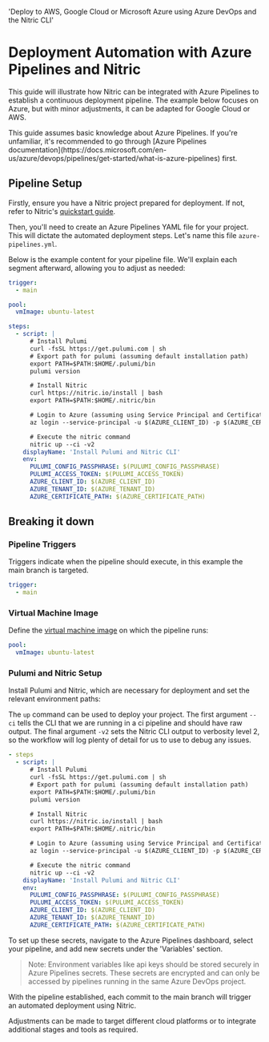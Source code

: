   'Deploy to AWS, Google Cloud or Microsoft Azure using Azure DevOps and the Nitric CLI'

# Deployment Automation with Azure Pipelines and Nitric

This guide will illustrate how Nitric can be integrated with Azure Pipelines to establish a continuous deployment pipeline. The example below focuses on Azure, but with minor adjustments, it can be adapted for Google Cloud or AWS.

<Note>
  This guide assumes basic knowledge about Azure Pipelines. If you're
  unfamiliar, it's recommended to go through [Azure Pipelines
  documentation](https://docs.microsoft.com/en-us/azure/devops/pipelines/get-started/what-is-azure-pipelines)
  first.
</Note>

## Pipeline Setup

Firstly, ensure you have a Nitric project prepared for deployment. If not, refer to Nitric's [quickstart guide](/guides/getting-started/quickstart).

Then, you'll need to create an Azure Pipelines YAML file for your project. This will dictate the automated deployment steps. Let's name this file `azure-pipelines.yml`.

Below is the example content for your pipeline file. We'll explain each segment afterward, allowing you to adjust as needed:

```yaml
trigger:
  - main

pool:
  vmImage: ubuntu-latest

steps:
  - script: |
      # Install Pulumi
      curl -fsSL https://get.pulumi.com | sh
      # Export path for pulumi (assuming default installation path)
      export PATH=$PATH:$HOME/.pulumi/bin
      pulumi version

      # Install Nitric
      curl https://nitric.io/install | bash
      export PATH=$PATH:$HOME/.nitric/bin

      # Login to Azure (assuming using Service Principal and Certificate)
      az login --service-principal -u $(AZURE_CLIENT_ID) -p $(AZURE_CERTIFICATE_PATH) --tenant $(AZURE_TENANT_ID)

      # Execute the nitric command
      nitric up --ci -v2
    displayName: 'Install Pulumi and Nitric CLI'
    env:
      PULUMI_CONFIG_PASSPHRASE: $(PULUMI_CONFIG_PASSPHRASE)
      PULUMI_ACCESS_TOKEN: $(PULUMI_ACCESS_TOKEN)
      AZURE_CLIENT_ID: $(AZURE_CLIENT_ID)
      AZURE_TENANT_ID: $(AZURE_TENANT_ID)
      AZURE_CERTIFICATE_PATH: $(AZURE_CERTIFICATE_PATH)
```

## Breaking it down

### Pipeline Triggers

Triggers indicate when the pipeline should execute, in this example the main branch is targeted.

```yaml
trigger:
  - main
```

### Virtual Machine Image

Define the [virtual machine image](https://learn.microsoft.com/en-us/azure/devops/pipelines/agents/hosted?view=azure-devops&tabs=yaml) on which the pipeline runs:

```yaml
pool:
  vmImage: ubuntu-latest
```

### Pulumi and Nitric Setup

Install Pulumi and Nitric, which are necessary for deployment and set the relevant environment paths:

The `up` command can be used to deploy your project. The first argument `--ci` tells the CLI that we are running in a ci pipeline and should have raw output. The final argument `-v2` sets the Nitric CLI output to verbosity level 2, so the workflow will log plenty of detail for us to use to debug any issues.

```yaml
- steps
  - script: |
      # Install Pulumi
      curl -fsSL https://get.pulumi.com | sh
      # Export path for pulumi (assuming default installation path)
      export PATH=$PATH:$HOME/.pulumi/bin
      pulumi version

      # Install Nitric
      curl https://nitric.io/install | bash
      export PATH=$PATH:$HOME/.nitric/bin

      # Login to Azure (assuming using Service Principal and Certificate)
      az login --service-principal -u $(AZURE_CLIENT_ID) -p $(AZURE_CERTIFICATE_PATH) --tenant $(AZURE_TENANT_ID)

      # Execute the nitric command
      nitric up --ci -v2
    displayName: 'Install Pulumi and Nitric CLI'
    env:
      PULUMI_CONFIG_PASSPHRASE: $(PULUMI_CONFIG_PASSPHRASE)
      PULUMI_ACCESS_TOKEN: $(PULUMI_ACCESS_TOKEN)
      AZURE_CLIENT_ID: $(AZURE_CLIENT_ID)
      AZURE_TENANT_ID: $(AZURE_TENANT_ID)
      AZURE_CERTIFICATE_PATH: $(AZURE_CERTIFICATE_PATH)
```

To set up these secrets, navigate to the Azure Pipelines dashboard, select your pipeline, and add new secrets under the 'Variables' section.

> Note: Environment variables like api keys should be stored securely in Azure Pipelines secrets. These secrets are encrypted and can only be accessed by pipelines running in the same Azure DevOps project.

With the pipeline established, each commit to the main branch will trigger an automated deployment using Nitric.

Adjustments can be made to target different cloud platforms or to integrate additional stages and tools as required.
